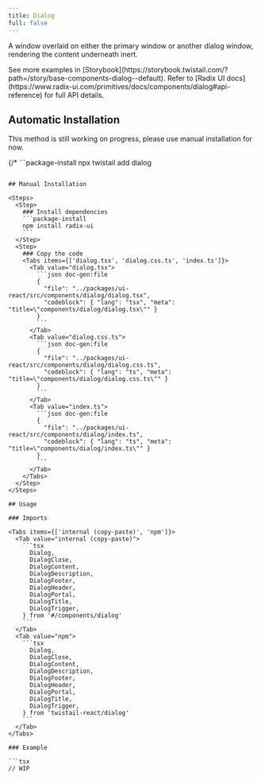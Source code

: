 ```yaml
---
title: Dialog
full: false
---
```


A window overlaid on either the primary window or another dialog window, rendering the content underneath inert.

<Callout type='info'>
  See more examples in [Storybook](https://storybook.twistail.com/?path=/story/base-components-dialog--default).
  Refer to [Radix UI docs](https://www.radix-ui.com/primitives/docs/components/dialog#api-reference) for full API details.
</Callout>

## Automatic Installation

<Callout type='warn'>
  This method is still working on progress, please use manual installation for now.
</Callout>

{/* ```package-install
npx twistail add dialog
``` */}

## Manual Installation

<Steps>
  <Step>
    ### Install dependencies
    ```package-install
    npm install radix-ui
    ```
  </Step>
  <Step>
    ### Copy the code
    <Tabs items={['dialog.tsx', 'dialog.css.ts', 'index.ts']}>
      <Tab value="dialog.tsx">
        ```json doc-gen:file
        {
          "file": "../packages/ui-react/src/components/dialog/dialog.tsx",
          "codeblock": { "lang": "tsx", "meta": "title=\"components/dialog/dialog.tsx\"" }
        }
        ```
      </Tab>
      <Tab value="dialog.css.ts">
        ```json doc-gen:file
        {
          "file": "../packages/ui-react/src/components/dialog/dialog.css.ts",
          "codeblock": { "lang": "ts", "meta": "title=\"components/dialog/dialog.css.ts\"" }
        }
        ```
      </Tab>
      <Tab value="index.ts">
        ```json doc-gen:file
        {
          "file": "../packages/ui-react/src/components/dialog/index.ts",
          "codeblock": { "lang": "ts", "meta": "title=\"components/dialog/index.ts\"" }
        }
        ```
      </Tab>
    </Tabs>
  </Step>
</Steps>

## Usage

### Imports

<Tabs items={['internal (copy-paste)', 'npm']}>
  <Tab value="internal (copy-paste)">
    ```tsx
      Dialog,
      DialogClose,
      DialogContent,
      DialogDescription,
      DialogFooter,
      DialogHeader,
      DialogPortal,
      DialogTitle,
      DialogTrigger,
    } from '#/components/dialog'
    ```
  </Tab>
  <Tab value="npm">
    ```tsx
      Dialog,
      DialogClose,
      DialogContent,
      DialogDescription,
      DialogFooter,
      DialogHeader,
      DialogPortal,
      DialogTitle,
      DialogTrigger,
    } from 'twistail-react/dialog'
    ```
  </Tab>
</Tabs>

### Example

```tsx
// WIP
```
